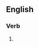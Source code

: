 ==English==

===Verb===
{{head|en|present participle}}

# {{present participle of|bogart|lang=en|nocat=1}}